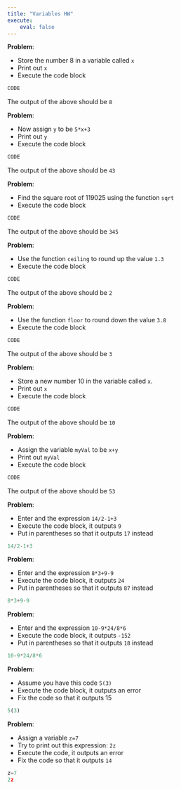 ```yaml
---
title: "Variables HW"
execute:
    eval: false
---
```


__Problem__:    

- Store the number 8 in a variable called `x`
- Print out `x`
- Execute the code block


```python
CODE
```

The output of the above should be `8`

__Problem__:    

- Now assign `y` to be `5*x+3`   
- Print out `y`  
- Execute the code block  

```python
CODE
```

The output of the above should be `43`

__Problem__:    

- Find the square root of 119025 using the function `sqrt`
- Execute the code block

```python
CODE
```

The output of the above should be `345`


__Problem__:    

- Use the function `ceiling` to round up the value `1.3`
- Execute the code block

```python
CODE
```

The output of the above should be `2`

__Problem__:    

- Use the function `floor` to round down the value `3.8`
- Execute the code block

```python
CODE
```

The output of the above should be `3`

__Problem__:    

- Store a new number 10 in the variable called `x`.
- Print out `x`
- Execute the code block

```python
CODE
```

The output of the above should be `10`

__Problem__:    

- Assign the variable `myVal` to be `x+y`
- Print out `myVal`
- Execute the code block

```python
CODE
```

The output of the above should be `53`

__Problem__:    

- Enter and the expression `14/2-1+3`
- Execute the code block, it outputs  `9`
- Put in parentheses so that it outputs `17` instead

```python
14/2-1+3
```

__Problem__:    

- Enter and the expression `8*3+9-9`
- Execute the code block, it outputs  `24`
- Put in parentheses so that it outputs `87` instead

```python
8*3+9-9
```

__Problem__:    

- Enter and the expression `10-9*24/8*6`
- Execute the code block, it outputs  `-152`
- Put in parentheses so that it outputs `18` instead

```python
10-9*24/8*6
```

__Problem__:    

- Assume you have this code `5(3)`
- Execute the code block, it outputs  an error
- Fix the code so that it outputs 15

```python
5(3)
```

__Problem__:    

- Assign a variable `z=7`
- Try to print out this expression: `2z`
- Execute the code, it outputs  an error
- Fix the code so that it outputs `14`

```python
z=7
2z
```
